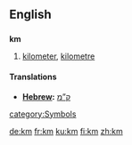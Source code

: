 ==English==

==={{Abbreviation}}===
'''km'''
#[[kilometer]], [[kilometre]]

====Translations====
* '''[[Hebrew]]:''' [[ק”מ]]

[[category:Symbols]]

[[de:km]]
[[fr:km]]
[[ku:km]]
[[fi:km]]
[[zh:km]]